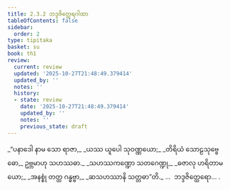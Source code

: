 ```yaml
---
title: 2.3.2 ဘဒ္ဒဇိတ္ထေရဂါထာ
tableOfContents: false
sidebar:
  order: 2
type: tipitaka
basket: su
book: th1
review:
  current: review
  updated: '2025-10-27T21:48:49.379414'
  updated_by: ''
  notes: ''
  history:
  - state: review
    date: '2025-10-27T21:48:49.379414'
    updated_by: ''
    notes: ''
    previous_state: draft
---
```



<ReviewStatus review={frontmatter.review} showDetails={true} />

<HypothesisAnnotation frontmatter={frontmatter} />

<DynamicBreadcrumb />

<Division number="163" book="th1" e="ch" v="19" p="253">

<Paragraph number="341" type="verses" book="th1">
_“ပနာဒေါ နာမ သော ရာဇာ,_  
_ယဿ ယူပေါ သုဝဏ္ဏယော;_  
_တိရိယံ သောဠသုဗ္ဗေဓော,_  
ဥဗ္ဘမာဟု သဟဿဓာ._  

</Paragraph>

</Division>
<Division number="164" book="th1" e="ch" v="19" p="253">

<Paragraph number="342" type="verses" book="th1">
_သဟဿကဏ္ဍော သတဂေဏ္ဍု,_  
_ဓဇာလု ဟရိတာမယော;_  
_အနစ္စုံ တတ္ထ ဂန္ဓဗ္ဗာ,_  
_ဆသဟဿာနိ သတ္တဓာ”တိ._  


</Paragraph>
</Division>

<Paragraph number="343" type="center" book="th1">
…  ဘဒ္ဒဇိတ္ထေရော… .
</Paragraph>